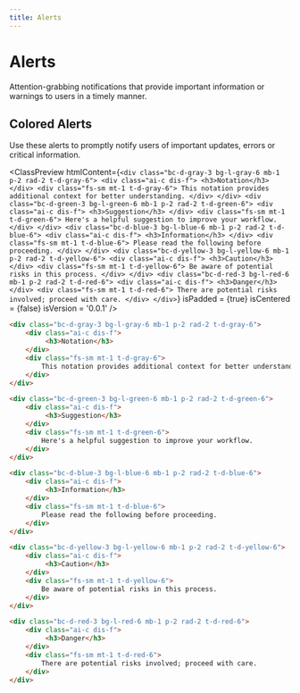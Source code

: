 ```yaml
---
title: Alerts
---
```



# Alerts

Attention-grabbing notifications that provide important information or warnings to users in a timely manner.

## Colored Alerts

Use these alerts to promptly notify users of important updates, errors or critical information.

<ClassPreview
  htmlContent={`
    <div class="bc-d-gray-3 bg-l-gray-6 mb-1 p-2 rad-2 t-d-gray-6">
        <div class="ai-c dis-f">
             <h3>Notation</h3>
        </div>
        <div class="fs-sm mt-1 t-d-gray-6">
            This notation provides additional context for better understanding.
        </div>
    </div>
    <div class="bc-d-green-3 bg-l-green-6 mb-1 p-2 rad-2 t-d-green-6">
        <div class="ai-c dis-f">
             <h3>Suggestion</h3>
        </div>
        <div class="fs-sm mt-1 t-d-green-6">
            Here's a helpful suggestion to improve your workflow.
        </div>
    </div>
    <div class="bc-d-blue-3 bg-l-blue-6 mb-1 p-2 rad-2 t-d-blue-6">
        <div class="ai-c dis-f">
             <h3>Information</h3>
        </div>
        <div class="fs-sm mt-1 t-d-blue-6">
            Please read the following before proceeding.
        </div>
    </div>
    <div class="bc-d-yellow-3 bg-l-yellow-6 mb-1 p-2 rad-2 t-d-yellow-6">
        <div class="ai-c dis-f">
             <h3>Caution</h3>
        </div>
        <div class="fs-sm mt-1 t-d-yellow-6">
            Be aware of potential risks in this process.
        </div>
    </div>
    <div class="bc-d-red-3 bg-l-red-6 mb-1 p-2 rad-2 t-d-red-6">
        <div class="ai-c dis-f">
             <h3>Danger</h3>
        </div>
        <div class="fs-sm mt-1 t-d-red-6">
            There are potential risks involved; proceed with care.
        </div>
    </div>
  `}
  isPadded = {true}
  isCentered = {false}
  isVersion = '0.0.1'
/>

```html
<div class="bc-d-gray-3 bg-l-gray-6 mb-1 p-2 rad-2 t-d-gray-6">
    <div class="ai-c dis-f">
         <h3>Notation</h3>
    </div>
    <div class="fs-sm mt-1 t-d-gray-6">
        This notation provides additional context for better understanding.
    </div>
</div>

<div class="bc-d-green-3 bg-l-green-6 mb-1 p-2 rad-2 t-d-green-6">
    <div class="ai-c dis-f">
         <h3>Suggestion</h3>
    </div>
    <div class="fs-sm mt-1 t-d-green-6">
        Here's a helpful suggestion to improve your workflow.
    </div>
</div>

<div class="bc-d-blue-3 bg-l-blue-6 mb-1 p-2 rad-2 t-d-blue-6">
    <div class="ai-c dis-f">
         <h3>Information</h3>
    </div>
    <div class="fs-sm mt-1 t-d-blue-6">
        Please read the following before proceeding.
    </div>
</div>

<div class="bc-d-yellow-3 bg-l-yellow-6 mb-1 p-2 rad-2 t-d-yellow-6">
    <div class="ai-c dis-f">
         <h3>Caution</h3>
    </div>
    <div class="fs-sm mt-1 t-d-yellow-6">
        Be aware of potential risks in this process.
    </div>
</div>

<div class="bc-d-red-3 bg-l-red-6 mb-1 p-2 rad-2 t-d-red-6">
    <div class="ai-c dis-f">
         <h3>Danger</h3>
    </div>
    <div class="fs-sm mt-1 t-d-red-6">
        There are potential risks involved; proceed with care.
    </div>
</div>
```